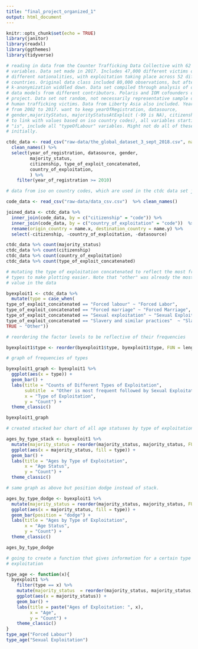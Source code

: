 ```yaml
---
title: "final_project_organized_1"
output: html_document
---
```


```r
knitr::opts_chunk$set(echo = TRUE)
library(janitor)
library(readxl)
library(ggthemes)
library(tidyverse)
```

```r

# reading in data from the Counter Trafficking Data Collective with 62 different
# variables. Data set made in 2017. Includes 47,000 different victims of 43
# different nationalities, with exploitation taking place across 52 different
# countries. Original data class included 80,000 observations, but after
# k-anonymization widdled down. Data set compiled through analysis of different
# data models from different contributors. Polaris and IOM cofounders of this
# project. Data set not random, not necessarily representative sample of all
# human trafficking victims. Data from Liberty Asia also included. Years frange
# from 2002 to 2017. want to keep yearOfRegistration, datasource,
# gender,majorityStatus, majorityStatusAtExploit (-99 is NA), citizenship (need
# to link with values based on iso country codes), all variables starting with
# "is", include all "typeOfLabour" variables. Might not do all of these
# initially.

ctdc_data <- read_csv("raw-data/the_global_dataset_3_sept_2018.csv", na = c("", "-99", "NA")) %>% 
  clean_names() %>%
  select(year_of_registration, datasource, gender,
         majority_status,
         citizenship, type_of_exploit_concatenated,
         country_of_exploitation,
         ) %>%
    filter(year_of_registration >= 2010)
```

```r

# data from iso on country codes, which are used in the ctdc data set joined to ctdc data 

code_data <- read_csv("raw-data/data_csv.csv")  %>% clean_names()

joined_data <- ctdc_data %>%
  inner_join(code_data, by = c("citizenship" = "code")) %>%
  inner_join(code_data, by = c("country_of_exploitation" = "code"))  %>%
  rename(origin_country = name.x, destination_country = name.y) %>%
  select(-citizenship, -country_of_exploitation, -datasource)
```

```r
ctdc_data %>% count(majority_status)
ctdc_data %>% count(citizenship)
ctdc_data %>% count(country_of_exploitation)
ctdc_data %>% count(type_of_exploit_concatenated)
```

```r

# mutating the type of exploitation concatenated to reflect the most frequent
# types to make plotting easier. Note that "other" was already the most frequent
# value in the data

byexploit1 <- ctdc_data %>%
  mutate(type = case_when(
type_of_exploit_concatenated == "Forced labour" ~ "Forced Labor",
type_of_exploit_concatenated == "Forced marriage" ~ "Forced Marriage",
type_of_exploit_concatenated == "Sexual exploitation" ~ "Sexual Exploitation",
type_of_exploit_concatenated == "Slavery and similar practices"  ~ "Slavery",
TRUE ~ "Other"))

# reordering the factor levels to be reflective of their frequencies

byexploit1$type <- reorder(byexploit1$type, byexploit1$type, FUN = length)

# graph of frequencies of types 

byexploit1_graph <- byexploit1 %>%
  ggplot(aes(x = type)) +
  geom_bar() +
  labs(title = "Counts of Different Types of Exploitation",
       subtitle  = "Other is most frequent followed by Sexual Exploitation and Forced Labor",
       x = "Type of Exploitation",
       y = "Count") +
  theme_classic()

byexploit1_graph

```

```r

# created stacked bar chart of all age statuses by type of exploitation

ages_by_type_stack <- byexploit1 %>%
  mutate(majority_status = reorder(majority_status, majority_status, FUN = length))  %>%
  ggplot(aes(x = majority_status, fill = type)) +
  geom_bar() +
  labs(title = "Ages by Type of Exploitation",
       x = "Age Status",
       y = "Count") +
  theme_classic()

# same graph as above but position dodge instead of stack. 

ages_by_type_dodge <- byexploit1 %>%
  mutate(majority_status = reorder(majority_status, majority_status, FUN = length))  %>%
  ggplot(aes(x = majority_status, fill = type)) +
  geom_bar(position = "dodge") +
  labs(title = "Ages by Type of Exploitation",
       x = "Age Status",
       y = "Count") +
  theme_classic()

ages_by_type_dodge


```

```r

# going to create a function that gives information for a certain type of
# exploitation

type_age <- function(x){
  byexploit1 %>%
    filter(type == x) %>%
    mutate(majority_status  = reorder(majority_status, majority_status, FUN = length)) %>%
    ggplot(aes(x = majority_status)) +
    geom_bar() +
    labs(title = paste("Ages of Exploitation: ", x),
         x = "Age",
         y = "Count") +
    theme_classic()
}
type_age("Forced Labour")
type_age("Sexual Exploitation")
```



